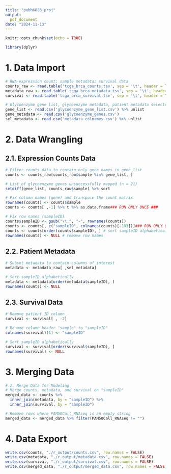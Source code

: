 ```yaml
---
title: "pubh6886_proj"
output:
  pdf_document
date: "2024-11-13"
---
```


```r
knitr::opts_chunk$set(echo = TRUE)
```

```r
library(dplyr)
```

# 1. Data Import

```r
# RNA-expression count; sample metadata; survival data
counts_raw <- read.table('tcga_brca_counts.tsv', sep = '\t', header = TRUE)
metadata_raw <- read.table('tcga_brca_metadata.tsv', sep = '\t', header = TRUE)
survival <- read.table('tcga_brca_survival.tsv', sep = '\t', header = TRUE)

# Glycoenzyme gene list, glycoenzyme metadata, patient metadata selected col
gene_list <- read.csv('glycoenzyme_gene_list.csv') %>% unlist
gene_metadata <- read.csv('glycoenzyme_genes.csv')
sel_metadata <- read.csv('metadata_colnames.csv') %>% unlist
```

# 2. Data Wrangling

## 2.1. Expression Counts Data

```r
# Filter counts data to contain only gene names in gene_list
counts <- counts_raw[counts_raw$sample %in% gene_list, ]

# List of glycoenzyme genes unsuccessfully mapped (n = 21)
setdiff(gene_list, counts_raw$sample) %>% sort

# Fix column names (gene) and transpose the count matrix
rownames(counts) <- counts$sample
counts <- counts[ ,-1] %>% t %>% as.data.frame### RUN ONLY ONCE ###

# Fix row names (sampleID)
counts$sampleID <- gsub("\\.", "-", rownames(counts))
counts <- counts[, c("sampleID", colnames(counts)[-183])]### RUN ONLY ONCE ###
counts <- counts[order(counts$sampleID), ] # sort sampleID alphabetically
rownames(counts) <- NULL # remove row names
```

## 2.2. Patient Metadata

```r
# Subset metadata to contain columns of interest
metadata <- metadata_raw[ ,sel_metadata]

# Sort sampleID alphabetically
metadata <- metadata[order(metadata$sampleID), ]
rownames(counts) <- NULL
```

## 2.3. Survival Data

```r
# Remove patient ID column
survival <- survival[ , -2]

# Rename column header "sample" to "sampleID"
colnames(survival)[1] <- "sampleID"

# Sort sampleID alphabetically
survival <- survival[order(survival$sampleID), ]
rownames(survival) <- NULL
```

# 3. Merging Data

```r
# 2. Merge Data for Modeling
# Merge counts, metadata, and survival on "sampleID"
merged_data <- counts %>%
  inner_join(metadata, by = "sampleID") %>%
  inner_join(survival, by = "sampleID")

# Remove rows where PAM50Call_RNAseq is an empty string
merged_data <- merged_data %>% filter(PAM50Call_RNAseq != "")
```

# 4. Data Export

```r
write.csv(counts, "./r_output/counts.csv", row.names = FALSE)
write.csv(metadata, "./r_output/metadata.csv", row.names = FALSE)
write.csv(survival, "./r_output/survival.csv", row.names = FALSE)
write.csv(merged_data, "./r_output/merged_data.csv", row.names = FALSE)
```
